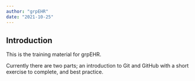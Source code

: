 ```yaml
---
author: "grpEHR"
date: "2021-10-25"
---
```


## Introduction {.unnumbered}

This is the training material for grpEHR.

Currently there are two parts; an introduction to Git and GitHub with a short exercise to complete, and best practice.

